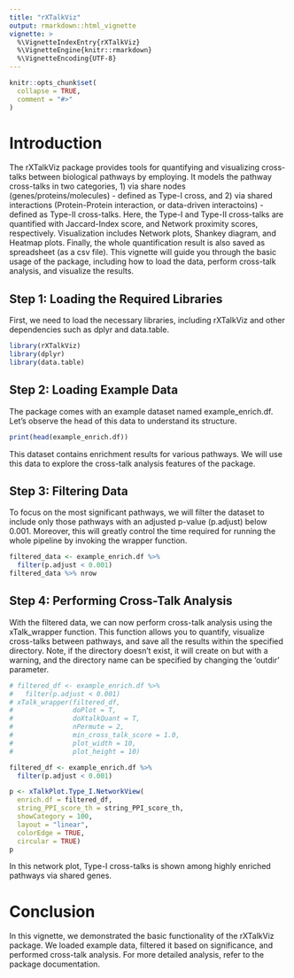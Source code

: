 ```yaml
---
title: "rXTalkViz"
output: rmarkdown::html_vignette
vignette: >
  %\VignetteIndexEntry{rXTalkViz}
  %\VignetteEngine{knitr::rmarkdown}
  %\VignetteEncoding{UTF-8}
---
```


```r
knitr::opts_chunk$set(
  collapse = TRUE,
  comment = "#>"
)
```

# Introduction
The rXTalkViz package provides tools for quantifying and visualizing cross-talks between biological pathways by employing. It models the pathway cross-talks in two categories, 1) via share nodes (genes/proteins/molecules) - defined as Type-I cross, and 2) via shared interactions (Protein-Protein interaction, or data-driven interactoins) - defined as Type-II cross-talks. Here, the Type-I and Type-II cross-talks are quantified with Jaccard-Index score, and Network proximity scores, respectively. Visualization includes Network plots, Shankey diagram, and Heatmap plots. Finally, the whole quantification result is also saved as spreadsheet (as a csv file). This vignette will guide you through the basic usage of the package, including how to load the data, perform cross-talk analysis, and visualize the results.

## Step 1: Loading the Required Libraries
First, we need to load the necessary libraries, including rXTalkViz and other dependencies such as dplyr and data.table.

```r
library(rXTalkViz)
library(dplyr)
library(data.table)
```

## Step 2: Loading Example Data
The package comes with an example dataset named example_enrich.df. Let's observe the head of this data to understand its structure.

```r
print(head(example_enrich.df))
```

This dataset contains enrichment results for various pathways. We will use this data to explore the cross-talk analysis features of the package.

## Step 3: Filtering Data
To focus on the most significant pathways, we will filter the dataset to include only those pathways with an adjusted p-value (p.adjust) below 0.001. Moreover, this will greatly control the time required for running the whole pipeline by invoking the wrapper function.


```r
filtered_data <- example_enrich.df %>%
  filter(p.adjust < 0.001)
filtered_data %>% nrow
```

## Step 4: Performing Cross-Talk Analysis
With the filtered data, we can now perform cross-talk analysis using the xTalk_wrapper function. This function allows you to quantify, visualize cross-talks between pathways, and save all the results within the specified directory. Note, if the directory doesn't exist, it will create on but with a warning, and the directory name can be specified by changing the 'outdir' parameter.

```r
# filtered_df <- example_enrich.df %>%
#   filter(p.adjust < 0.001)
# xTalk_wrapper(filtered_df,
#               doPlot = T,
#               doXtalkQuant = T,
#               nPermute = 2,
#               min_cross_talk_score = 1.0,
#               plot_width = 10,
#               plot_height = 10)
```

```r
filtered_df <- example_enrich.df %>%
  filter(p.adjust < 0.001)

p <- xTalkPlot.Type_I.NetworkView(
  enrich.df = filtered_df,
  string_PPI_score_th = string_PPI_score_th,
  showCategory = 100,
  layout = "linear",
  colorEdge = TRUE,
  circular = TRUE)
p
```


In this network plot, Type-I cross-talks is shown among highly enriched pathways via shared genes.

# Conclusion
In this vignette, we demonstrated the basic functionality of the rXTalkViz package. We loaded example data, filtered it based on significance, and performed cross-talk analysis. For more detailed analysis, refer to the package documentation.
